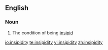 ==English==

===Noun===
{{en-noun|-}}

# The condition of being [[insipid]]

[[io:insipidity]]
[[te:insipidity]]
[[vi:insipidity]]
[[zh:insipidity]]